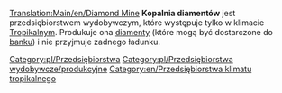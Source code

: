 [[Translation:Main/en/Diamond Mine]]
{{pl/Przedsiębiorstwa|image=Diamondmine.png
|name=Kopalnia diamentów
|climates=[[Main/en/Klimat/Pl#Tropikalny|Tropikalny]]
|accepts=Nic
|produces=[[Main/pl/Diamenty|Diamenty]]
}}
'''Kopalnia diamentów''' jest przedsiębiorstwem wydobywczym, które występuje tylko w klimacie [[Main/en/Klimat/Pl#Tropikalny|Tropikalny]]m. Produkuje ona [[Main/pl/Diamenty|diamenty]] (które mogą być dostarczone do [[Main/pl/Bank|banku]]) i nie przyjmuje żadnego ładunku. 

{{pl/Navbox Industries}}

[[Category:pl/Przedsiębiorstwa]]
[[Category:pl/Przedsiębiorstwa wydobywcze/produkcyjne]]
[[Category:en/Przedsiębiorstwa klimatu tropikalnego]]